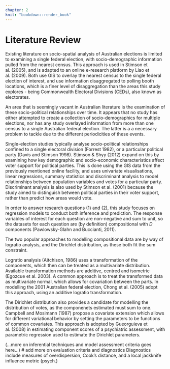 ```yaml
---
chapter: 2
knit: "bookdown::render_book"
---
```


# Literature Review {#ch:litreview}

Existing literature on socio-spatial analysis of Australian elections is limited to examining a single federal election, with socio-demographic information pulled from the nearest census. This approach is used in Stimson et al. (2005), and is adapted to an online e-research platform by Liao et al. (2009). Both use GIS to overlay the nearest census to the single federal election of interest, and use information disaggregated to polling booth locations, which is a finer level of disaggregation than the areas this study explores - being Commonwealth Electoral Divisions (CEDs), also known as electorates. 

An area that is seemingly vacant in Australian literature is the examination of these socio-political relationships over time. It appears that no study has either attempted to create a collection of socio-demographics for multiple elections, nor has any study overlayed information from more than one census to a single Australian federal election. The latter is a a necessary problem to tackle due to the different periodicities of these events. 

Single-election studies typically analyse socio-political relationships confined to a single electoral division (Forrest 1982), or a particular political party (Davis and Stimson 1998). Stimson & Shyy (2012) expand on this by examining how key demographic and socio-economic characteristics affect voter support for political parties. This is done using the GIS data from the previously mentioned online facility, and uses univariate visualisations, linear regressions, summary statistics and discriminant analysis to model relationships between population variables and votes for a particular party. Discriminant analysis is also used by Stimson et al. (2001) because the study aimed to distinguish between political parties in their voter support, rather than predict how areas would vote. 

In order to answer research questions (1) and (2), this study focuses on regression models to conduct both inference and prediction. The response variables of interest for each question are non-negative and sum to unit, so the datasets for each question are (by definition) compositional with $D$ components (Pawlowsky-Glahn and Buccianti, 2011).

The two popular approaches to modelling compositional data are by way of logratio analysis, and the Dirichlet distribution, as these both fit the sum constraint. 

Logratio analysis (Aitchison, 1986) uses a transformation of the components, which then can be treated as a multivariate distribution. Available transformation methods are additive, centred and isometric (Egozcue et al. 2003). A common approach is to treat the transformed data as multivariate normal, which allows for covariation between the parts. In modelling the 2001 Australian federal election, Chong et al. (2005) adopt this approach, using an additive logratio transformation.

The Dirichlet distribution also provides a candidate for modelling the distribution of votes, as the componenets estimated must sum to one. Campbell and Mosimann (1987) propose a covariate extension which allows for different variational behavior by setting the parameters to be functions of common covariates. This approach is adopted by Gueorguieva et al. (2008) in estimating component scores of a psychiatric assessment, with parametric regression used to estimate the Dirichlet parameters.



(...more on inferential techniques and model assessment criteria goes here...)
# add more on evaluation criteria and diagnostics
Diagnostics include measures of overdispersion, Cook’s distance, and a local jackknife influence metric (psych.)



